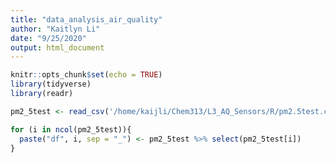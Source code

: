 ```yaml
---
title: "data_analysis_air_quality"
author: "Kaitlyn Li"
date: "9/25/2020"
output: html_document
---
```


```r
knitr::opts_chunk$set(echo = TRUE)
library(tidyverse)
library(readr)
```

```r
pm2_5test <- read_csv('/home/kaijli/Chem313/L3_AQ_Sensors/R/pm2.5test.csv')


```
```r
for (i in ncol(pm2_5test)){
  paste("df", i, sep = "_") <- pm2_5test %>% select(pm2_5test[i])
}
```


